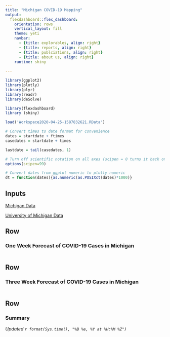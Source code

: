 ```yaml
---
title: "Michigan COVID-19 Mapping"
output: 
  flexdashboard::flex_dashboard:
    orientation: rows
    vertical_layout: fill
    theme: yeti
    navbar:
      - {title: explorables, align: right}
      - {title: reports, align: right}
      - {title: publciations, align: right}
      - {title: about us, align: right}
    runtime: shiny
    
---
```


```r

library(ggplot2)
library(plotly)
library(plyr)
library(readr)
library(deSolve)

library(flexdashboard)
library (shiny)

load('Workspace2020-04-25-1587832621.RData')

# Convert times to date format for convenience
dates = startdate + ftimes
casedates = startdate + times

lastdate = tail(casedates, 1)

# Turn off scientific notation on all axes (scipen = 0 turns it back on)
options(scipen=99)

# Convert dates from ggplot numeric to plotly numeric
dt = function(dates){as.numeric(as.POSIXct(dates)*1000)}

```

Inputs {.sidebar}
-----------------------------------------------------------------------

<a href="#"> Michigan Data </a>

<a href="#"> University of Michigan Data </a>


Row {data-height=300}
-----------------------------------------------------------------------

### One Week Forecast of COVID-19 Cases in Michigan

```r


```

Row {data-height=300}
-----------------------------------------------------------------------
### Three Week Forecast of COVID-19 Cases in Michigan

```r

```

Row {data-height=500}
-----------------------------------------------------------------------


### Summary

*Updated `r format(Sys.time(), "%B %e, %Y at %H:%M %Z")`*